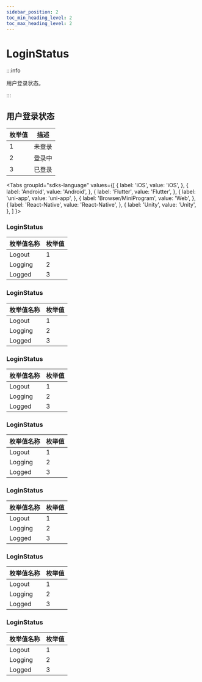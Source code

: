 ```yaml
---
sidebar_position: 2
toc_min_heading_level: 2
toc_max_heading_level: 2
---
```


# LoginStatus

:::info

用户登录状态。

:::

## 用户登录状态

| 枚举值 | 描述   |
| ------ | ------ |
| 1      | 未登录 |
| 2      | 登录中 |
| 3      | 已登录 |

<Tabs
groupId="sdks-language"
values={[
{ label: 'iOS', value: 'iOS', },
{ label: 'Android', value: 'Android', },
{ label: 'Flutter', value: 'Flutter', },
{ label: 'uni-app', value: 'uni-app', },
{ label: 'Browser/MiniProgram', value: 'Web', },
{ label: 'React-Native', value: 'React-Native', },
{ label: 'Unity', value: 'Unity', },
]
}>

<TabItem value="Flutter">

### LoginStatus

| 枚举值名称 | 枚举值 |
| ---------- | ------ |
| Logout     | 1      |
| Logging    | 2      |
| Logged     | 3      |

</TabItem>

<TabItem value="iOS">

### LoginStatus

| 枚举值名称 | 枚举值 |
| ---------- | ------ |
| Logout     | 1      |
| Logging    | 2      |
| Logged     | 3      |

</TabItem>

<TabItem value="Android">

### LoginStatus

| 枚举值名称 | 枚举值 |
| ---------- | ------ |
| Logout     | 1      |
| Logging    | 2      |
| Logged     | 3      |

</TabItem>

<TabItem value="Web">

### LoginStatus

| 枚举值名称 | 枚举值 |
| ---------- | ------ |
| Logout     | 1      |
| Logging    | 2      |
| Logged     | 3      |

</TabItem>

<TabItem value="uni-app">

### LoginStatus

| 枚举值名称 | 枚举值 |
| ---------- | ------ |
| Logout     | 1      |
| Logging    | 2      |
| Logged     | 3      |

</TabItem>

<TabItem value="React-Native">

### LoginStatus

| 枚举值名称 | 枚举值 |
| ---------- | ------ |
| Logout     | 1      |
| Logging    | 2      |
| Logged     | 3      |

</TabItem>

<TabItem value="Unity">

### LoginStatus

| 枚举值名称 | 枚举值 |
| ---------- | ------ |
| Logout     | 1      |
| Logging    | 2      |
| Logged     | 3      |

</TabItem>

</Tabs>
